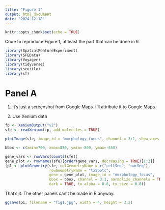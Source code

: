 ```yaml
---
title: "Figure 1"
output: html_document
date: "2024-12-18"
---
```


```r
knitr::opts_chunk$set(echo = TRUE)
```

Code to reproduce Figure 1, at least the part that can be done in R.
```r
library(SpatialFeatureExperiment)
library(SFEData)
library(Voyager)
library(tidyverse)
library(scuttle)
library(sf)
```


# Panel A
1. It's just a screenshot from Google Maps. I'll attribute it to Google Maps.

2. Use Xenium data
```r
fp <- XeniumOutput("v2")
sfe <- readXenium(fp, add_molecules = TRUE)
```

```r
plotImage(sfe, image_id = "morphology_focus", channel = 3:1, show_axes = TRUE)
```

```r
bbox <- c(xmin=700, xmax=850, ymin=-800, ymax=-650)
```

```r
gene_vars <- rowVars(counts(sfe))
gene_plot <- rownames(sfe)[order(gene_vars, decreasing = TRUE)[1:2]]
(p1 <- plotGeometry(sfe, colGeometryName = c("cellSeg", "nucSeg"), 
                    rowGeometryName = "txSpots",
                    gene = gene_plot, image_id = "morphology_focus",
                    bbox = bbox, channel = 3:1, normalize_channels = TRUE,
                    dark = TRUE, tx_alpha = 0.8, tx_size = 0.8))
```

That's it. The other panels can't be made in R anyway.

```r
ggsave(p1, filename = "fig1.jpg", width = 4, height = 3.2)
```

